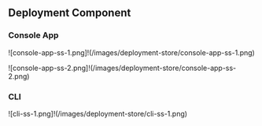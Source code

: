 ## Deployment Component

### Console App

![console-app-ss-1.png]!(/images/deployment-store/console-app-ss-1.png)

![console-app-ss-2.png]!(/images/deployment-store/console-app-ss-2.png)

### CLI

![cli-ss-1.png]!(/images/deployment-store/cli-ss-1.png)
